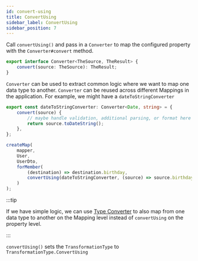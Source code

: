 ```yaml
---
id: convert-using
title: ConvertUsing
sidebar_label: ConvertUsing
sidebar_position: 7
---
```


Call `convertUsing()` and pass in a `Converter` to map the configured property with the `Converter#convert` method.

```ts
export interface Converter<TheSource, TheResult> {
    convert(source: TheSource): TheResult;
}
```

`Converter` can be used to extract common logic where we want to map one data type to another. `Converter` can be reused across different Mappings in the application. For example, we might have a `dateToStringConverter`

```ts
export const dateToStringConverter: Converter<Date, string> = {
    convert(source) {
        // maybe handle validation, additional parsing, or format here
        return source.toDateString();
    },
};

createMap(
    mapper,
    User,
    UserDto,
    forMember(
        (destination) => destination.birthday,
        convertUsing(dateToStringConverter, (source) => source.birthday)
    )
);
```

:::tip

If we have simple logic, we can use [Type Converter](../type-converters) to also map from one data type to another on the Mapping level instead of `convertUsing` on the property level.

:::

`convertUsing()` sets the `TransformationType` to `TransformationType.ConvertUsing`
